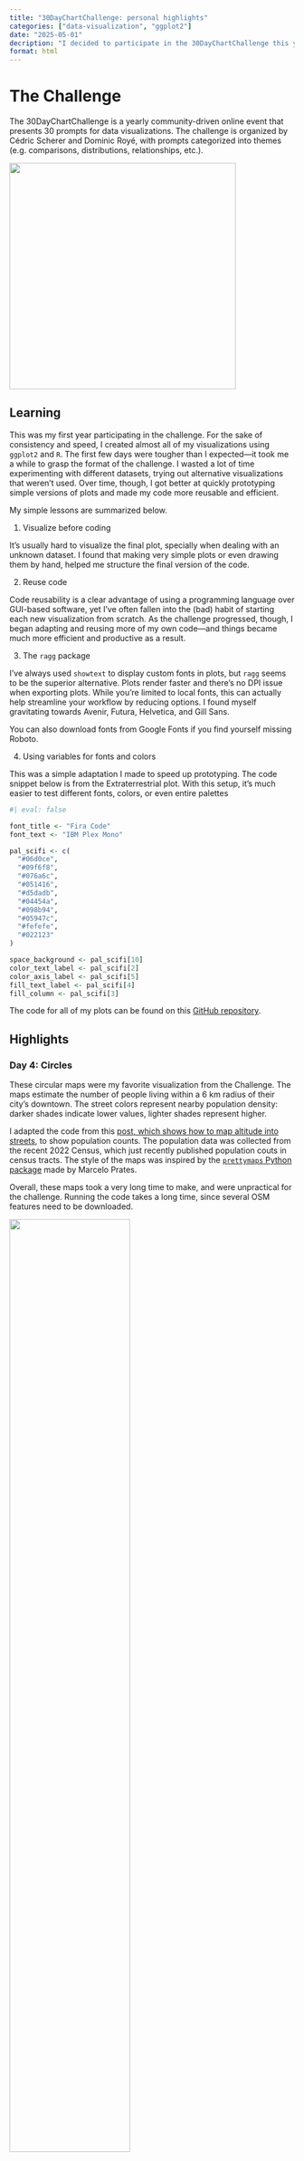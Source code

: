 ```yaml
---
title: "30DayChartChallenge: personal highlights"
categories: ["data-visualization", "ggplot2"]
date: "2025-05-01"
decription: "I decided to participate in the 30DayChartChallenge this year. In this post I reflect on my plots, highlighting some of the most interesting ones."
format: html
---
```


# The Challenge

The 30DayChartChallenge is a yearly community-driven online event that presents 30 prompts for data visualizations. The challenge is organized by Cédric Scherer and Dominic Royé, with prompts categorized into themes (e.g. comparisons, distributions, relationships, etc.).

![](images/banner.png){fig-align="center" width="400"}

## Learning

This was my first year participating in the challenge. For the sake of consistency and speed, I created almost all of my visualizations using `ggplot2` and `R`. The first few days were tougher than I expected—it took me a while to grasp the format of the challenge. I wasted a lot of time experimenting with different datasets, trying out alternative visualizations that weren't used. Over time, though, I got better at quickly prototyping simple versions of plots and made my code more reusable and efficient.

My simple lessons are summarized below.

1.  Visualize before coding

It's usually hard to visualize the final plot, specially when dealing with an unknown dataset. I found that making very simple plots or even drawing them by hand, helped me structure the final version of the code.

2.  Reuse code

Code reusability is a clear advantage of using a programming language over GUI-based software, yet I’ve often fallen into the (bad) habit of starting each new visualization from scratch. As the challenge progressed, though, I began adapting and reusing more of my own code—and things became much more efficient and productive as a result.

3.  The `ragg` package

I've always used `showtext` to display custom fonts in plots, but `ragg` seems to be the superior alternative. Plots render faster and there's no DPI issue when exporting plots. While you're limited to local fonts, this can actually help streamline your workflow by reducing options. I found myself gravitating towards Avenir, Futura, Helvetica, and Gill Sans.

You can also download fonts from Google Fonts if you find yourself missing Roboto.

4.  Using variables for fonts and colors

This was a simple adaptation I made to speed up prototyping. The code snippet below is from the Extraterrestrial plot. With this setup, it's much easier to test different fonts, colors, or even entire palettes

```r
#| eval: false

font_title <- "Fira Code"
font_text <- "IBM Plex Mono"

pal_scifi <- c(
  "#06d0ce",
  "#09f6f8",
  "#076a6c",
  "#051416",
  "#d5dadb",
  "#04454a",
  "#098b94",
  "#05947c",
  "#fefefe",
  "#022123"
)

space_background <- pal_scifi[10]
color_text_label <- pal_scifi[2]
color_axis_label <- pal_scifi[5]
fill_text_label <- pal_scifi[4]
fill_column <- pal_scifi[3]
```

The code for all of my plots can be found on this [GitHub repository](https://github.com/viniciusoike/30daychartchallenge).

## Highlights

### Day 4: Circles

These circular maps were my favorite visualization from the Challenge. The maps estimate the number of people living within a 6 km radius of their city's downtown. The street colors represent nearby population density: darker shades indicate lower values, lighter shades represent higher.

I adapted the code from this [post, which shows how to map altitude into streets](https://restateinsight.com/posts/general-posts/2023-10-mapas-altitude/), to show population counts. The population data was collected from the recent 2022 Census, which just recently published population couts in census tracts. The style of the maps was inspired by the [`prettymaps` Python package](https://github.com/marceloprates/prettymaps) made by Marcelo Prates.

Overall, these maps took a very long time to make, and were unpractical for the challenge. Running the code takes a long time, since several OSM features need to be downloaded.


![](images/3_circles_Porto_Alegre.png){fig-align="center" width="65%"}

![](images/3_circles_Brasilia.png){fig-align="center" width="65%"}


[Link to code](https://github.com/viniciusoike/30daychartchallenge/blob/master/R/3_circles_final.R)

### Day 5: Big or Small

The idea for this visualization is to show how choropleth maps of Brazil are deceiving. Brazil's Midwest and North regions cover about 65% of the country’s area but house only 16% of its population. As a result, these choropleth maps tend to be biased, since larger chunks of land dominate the visualization, drawing more attention regardless of their actual relevance to the underlying data. This obscures important patterns in more densely populated areas, like the Southeast and Northeast, which occupy smaller land areas but contain the majority of Brazil’s population.

::: {layout-ncol="2"}
![](images/4_big_small_choro.png){width="40%"} ![](images/4_big_small.png){width="40%"}
:::

### Day 15: Complicated

By the second half of the challenge, I felt more confortable with the challenge, and the plots became more streamlined. This chart shows the growing gap between house sales prices and rental prices in Brazil. This is something I [explored in greater detail in this post (in Portuguese)](https://restateinsight.com/posts/general-posts/2024-02-wz-rent-house/).

![](images/15_complicated.png){fig-align="center" width="70%"}

[Link to code](https://github.com/viniciusoike/30daychartchallenge/blob/master/R/15_complicated.R)

### Day 19: Smooth

This was more of a "fun" prompt. The chart shows different smoothing techniques applied to recent S&P 500 data. Naturally, the index performed poorly in April, reflecting the turbulence sparked by Trump’s tariff policies. Making this plot was relatively straightforward, since the base `stats` package from `R` already has several smoothers, such as `loess`, `smooth`, and `smooth.spline`. The `TTR` package also provides variations of MA filters, commonly used in financial analysis.

![](images/19_smoothing_2.png){fig-align="center" width="70%"}

[Link to code](https://github.com/viniciusoike/30daychartchallenge/blob/master/R/19_smooth.R)

### Day 21: Fossils

This was one of the quickest plots to make and shows how pre-planning really is key for this challenge. I experimented with alternative datasets from OurWorldInData and settled on the raw consumption of fossil fuels in the past 100 years.

![](images/21_fossils.png){fig-align="center" width="80%"}

[Link to code](https://github.com/viniciusoike/30daychartchallenge/blob/master/R/21_fossils.R)

### Day 22: Stars

I already knew I wanted to use the `sunspots` dataset for this prompt, but Jevons helped make it more compelling. In the late 19th century, British economist Stanely Jevons theorized that sunspot cycles had an influence over agricultural productivity and, by extension, economic cycles. Although he never managed to prove his theory, many still claim the economic cycles are regulated by sunspot cycles. The last two major recessions (more or less) coincided sunspot cycle troughs, giving the theory a bit of renewed attention.

![](images/22_stars.png){fig-align="center" width="80%"}

[Link to code](https://github.com/viniciusoike/30daychartchallenge/blob/master/R/22_stars.R)

### Day 25: Risk

This plot shows the EMBI+ index over the years, highlighting key political and economic events in Brazilian history. The code for this plot was adapted from my [post on Brazilian hyperinflation](https://restateinsight.com/posts/general-posts/2023-12-wz-inflation/).

![](images/25_risk.png){fig-align="center" width="80%"}

[Link to code](https://github.com/viniciusoike/30daychartchallenge/blob/master/R/25_risk.R)

### Day 26: Monochrome

This plot shows the decoupling of electric energy consumption and GDP growth in Brazil. The consumption of electric energy is typically considered a good proxy for economic growth, but, since the 2014-16 recession, these series have diverged.

The code for this plot was adapted by a similar analysis I did in this [post (in Portuguese)](https://restateinsight.com/posts/general-posts/2024-02-wz-energy/).

![](images/26_monochrome-01.png){fig-align="center" width="80%"}

[Link to code](https://github.com/viniciusoike/30daychartchallenge/blob/master/R/26_monochrome.R)

### Day 29: Extraterrestrial

This plot shows the box-office earnings from films that feature aliens. Making this plot was much easier than I imagined. I combined a Wikipedia list of alien-themed movies with domestic box-office data from BoxOfficeMojo, and used FRED to adjust the values for inflation to ensure comparability.

![](images/29_extraterrestrial.png){fig-align="center" width="80%"}

[Link to code](https://github.com/viniciusoike/30daychartchallenge/blob/master/R/29_extraterrestrial.R)
